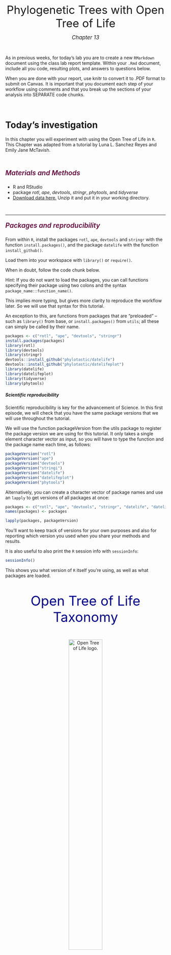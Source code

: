 <p style="text-align: center;">[Phylogenetic Trees with Open Tree of Life]{style="font-size:250%; font-weight:400"}</p>

<p style="text-align: center;">[*Chapter 13*]{style="font-size:120%; font-weight:400"}</p>

&nbsp;

As in previous weeks, for today's lab you are to create a new `RMarkdown` document using the class lab report template. Within your `.Rmd` document, include all you code, resulting plots, and answers to questions below. 

When you are done with your report, use knitr to convert it to .PDF format to submit on Canvas. 
It is important that you document each step of your workflow using comments and that you break up the sections of your analysis into SEPARATE code chunks.

&nbsp;

# **Today's investigation** 

In this chapter you will experiment with using the Open Tree of Life in `R`. This Chapter was adapted from a tutorial by Luna L. Sanchez Reyes and Emily Jane McTavish. 

&nbsp;

##### [Materials and Methods]{style="color:#66023C; font-size:150%; font-weight:600"}

-   R and RStudio
-   package *rotl*, *ape*, *devtools*, *stringr*, *phytools*, and *tidyverse*
-   [Download data here.](https://drive.google.com/file/d/1Fh68nMIRnhso9QOFW-BkBwszfOYaPuQz/view?usp=sharing) Unzip it and put it in your working directory. 

&nbsp;

------------------------------------------------------------------------

##### [Packages and reproducibility]{style="color:#66023C; font-size:150%; font-weight:600"}

From within `R`, install the packages `rotl`, `ape`, `devtools` and `stringr` with the function `install.packages()`, and the package `datelife` with the function `install_github()`.

Load them into your workspace with `library()` or `require()`.

When in doubt, follow the code chunk below.

Hint: If you do not want to load the packages, you can call functions specifying their package using two colons and the syntax `package_name::function_name()`.

This implies more typing, but gives more clarity to reproduce the workflow later. So we will use that syntax for this tutorial.

An exception to this, are functions from packages that are “preloaded” –such as `library()` from base, or `install.packages()` from `utils`; all these can simply be called by their name.

``` r
packages <- c("rotl", "ape", "devtools", "stringr")
install.packages(packages)
library(rotl)
library(devtools)
library(stringr)
devtools::install_github("phylotastic/datelife")
devtools::install_github("phylotastic/datelifeplot")
library(datelife)
library(datelifeplot)
library(tidyverse)
library(phytools)
```
##### Scientific reproducibility

Scientific reproducibility is key for the advancement of Science. In this first episode, we will check that you have the same package versions that we will use throughout the tutorial.

We will use the function packageVersion from the utils package to register the package version we are using for this tutorial. It only takes a single element character vector as input, so you will have to type the function and the package name each time, as follows:

``` r
packageVersion("rotl")
packageVersion("ape")
packageVersion("devtools")
packageVersion("stringi")
packageVersion("datelife")
packageVersion("datelifeplot")
packageVersion("phytools")
```

Alternatively, you can create a character vector of package names and use an `lapply` to get versions of all packages at once:

``` r 
packages <- c("rotl", "ape", "devtools", "stringr", "datelife", "datelifeplot")
names(packages) <- packages

lapply(packages, packageVersion)
```

You'll want to keep track of versions for your own purposes and also for reporting which version you used when you share your methods and results. 

It is also useful to also print the `R` session info with `sessionInfo`:

``` r
sessionInfo()
```

This shows you what version of `R` itself you're using, as well as what packages are loaded. 

&nbsp;

<p style="text-align: center;">[Open Tree of Life Taxonomy]{style="color:darkblue; font-size:300%; font-weight:400"}</p>

&nbsp; 

<center> 

![Open Tree of Life logo.](images/otl.png){width=50%}

</center>

&nbsp; 

The [https://tree.opentreeoflife.org/about/taxonomy-version/ott3.2](Open Tree of Life Taxonomy) (OTT from now on) synthesizes taxonomic information from different sources and assigns each taxon a unique numeric identifier, which we refer to as the OTT id. To interact with the OTT (and any other Open Tree of Life services) using `R`, we will learn how to use the functions from the `rotl` package.

&nbsp; 

<center> 

![R Open Tree of Life logo.](images/rotl.png){width=30%}

</center>

&nbsp; 

To deal with synonyms and scientific name misspellings, the Open Tree Taxonomy uses the [https://tnrs.biendata.org](Taxonomic Name Resolution Servic)e (TNRS from now on), that allows linking scientific names to a unique OTT id, while dealing with misspellings, synonyms and scientific name variants. The functions from rotl that interact with OTT’s TNRS start with “tnrs_”.

&nbsp;

#### Get OTT ids for a taxon

To get OTT ids for a `taxon` or set of `taxa` (e.g a species, genus, family, or some other taxonomic level) we will use the function `tnrs_match_names()`. This function takes a character vector of one or more scientific names as main argument.

Do a `tnrs_match_names()` run for the amphibians (Amphibia). Save the output to an object named `resolved_name.`
Try different misspellings and synonyms of your taxon to see TNRS in action.

&nbsp;

``` r
resolved_name <- rotl::tnrs_match_names(names = "amphibians")
resolved_name
```

Once you are comfortable with running the function `tnrs_match_names`, move on to explore the structure of the output.

#### The ‘match_names’ object

As we can tell from the data printed to screen, the output of the `tnrs_match_names` function is some sort of a data table. In `R` (and all object-oriented programmming languages), defined data structures called classes are assigned to objects. This makes data manipulation and usage of objects across different functions much easier. Redundantly, a class is defined as a data structure that is the same among all objects that belong to the same class. However, we can do more to understand the structure of any class. To get the name of the class of the `tnrs_match_names()` output, we will use the function class.

``` r
class(resolved_name)
```

As you can see, an object can belong to one or more classes.

Indeed, R is telling us that the output of `tnrs_match_names()` is a data frame (a type of table) and a ‘match_names’ object, which is in turn a data frame with exactly 7 named columns: `search_string`, `unique_name`, `approximate_match`, `ott_id`, `is_synonym`, `flags`, and `number_matches.`

Next, we will explore the kinds of data that are stored in each of the columns of a ‘match_names’ object.

&nbsp;

#### Kinds of data stored in a ‘match_names’ object

You should have a good idea by now of what type of data is stored in the `ott_ids` column.

&nbsp;

**Questions:**

1. Can you guess what type of data is displayed in the column `search_string` and `unique_name`?

2. How about `is_synonym`?

&nbsp;

The column `approximate_match` tells us whether the unique name was inferred from the search string using approximate matching (TRUE) or not (FALSE).

Finally, the `flags` column tells us if our unique name has been flagged in the OTT (TRUE) or not (FALSE). It also indicates the type of flag associated to the taxon. Flags are markers that indicate if the taxon in question is problematic and should be included in further analyses of the Open Tree workflow. You can read more about flags in the [https://github.com/OpenTreeOfLife/reference-taxonomy/wiki/Taxon-flags](Open Tree wiki).

Now we know what kind of data is retrieved by the `tnrs_match_names()` function. Pretty cool!

&nbsp;

#### Get OTT ids for multiple taxon names at a time

Now that we know about classes and the data structure of the `tnrs_match_names` output, we will learn how to use the `tnrs_match_names` function for multiple taxa. In this case, you will have to create a character vector with your taxon names and use it as input for `tnrs_match_names`:

Do a `tnrs_match_names()` run for the amphibians (Amphibia), the genus of the cat (*Felis*), the family of dolphins (Delphinidae), and the class of birds (Aves). Save the output to an object named `resolved_names.`

&nbsp;

<center> 

![](images/animals.png){width=50%}

</center>

&nbsp;

Again, you can try different misspellings and synonyms of your taxa to see TNRS in action.

``` r
my_taxa <- c("amphibians", "felis", "delphinidae", "aves")
resolved_names <- rotl::tnrs_match_names(names = my_taxa, context_name = "All life")
resolved_names
```

&nbsp;

You should get a matched named for all the taxa in this example. If you do not get a match for all your taxa, and you get an unexpected warning message, it means that the `tnrs_match_names` function might not be working as expected. 

Next, we are going to learn how to extract specific pieces of data from a ‘match_names’ object to use in other functions and workflows.

&nbsp;

#### Extracting data from a ‘match_names’ object

It is easy to access elements from a ‘match_names’ object using it's column name, like this:

``` r
resolved_names$unique_name
```

&nbsp;

The ‘match_names’ object has a relatively simple structure that is easy to explore and mine. We will see later that the outputs of other `rotl` functions are more complicated and accessing their elements requires a lot of hacking. Fortunately, the rotl creators have added some functions that allow interacting with these complicated outputs. The functions `unique_name()`, `ott_id()`, and `flags()` extract values from the respective columns of a ‘match_names’ object, in the form of a list instead of a vector. To extract data from the other columns there are no specialized functions, so you will have to index.

&nbsp;

[Challenge 1]{style="color:#66023C; font-size:150%; font-weight:600"}

You now have a ‘match_names’ object that we called `resolved_names.` There are at least two ways to extract the OTT ids from it. Can you figure them out? Store them in an object we will call `my_ott_ids`.

Hint: You can find one solution by browsing the rotl package documentation by running `??rotl` in the console to read the documentation and to find a function that will do this for a ‘match_names’ object.

You will find a second solution by using your knowledge on data frames and tables to extract the data from the `ott_id` column.

&nbsp;

There are no specialized functions to extract values from a row of a ‘match_names’ object, but we can achieve this with some functions from the `tidyverse` package.

# insert here

Now you know how to get OTT ids from a bunch of taxa of interest. Next, we'll explore what exactly you can do with these. 

&nbsp;

**Key Points:**
- Open Tree of Life Taxonomy ids, or OTT ids are unique numeric identifiers for individual taxa that the Open Tree of Life project uses to handle taxonomy.
- You can go from a scientific name to an OTT id using TNRS matching.
- You can not go from a common name to OTT id using the Open Tree of Life tools.

&nbsp;

------------------------------------------------------------------------

<p style="text-align: center;">[The Synthetic Open Tree of Life]{style="color:darkblue; font-size:300%; font-weight:400"}</p>

The synthetic Open Tree of Life (**synthetic OpenTree** from now on) summarizes information from trees from peer-reviewed and published studies that have been uploaded to the OpenTree database (the Phylesystem) through a [https://tree.opentreeoflife.org/curator](curator system).

Functions from the `rotl` package that interact with the synthetic OpenTree start with `tol_`.

To access general information about the current synthetic OpenTree, we can use the function `tol_about()`. This function requires no argument.

``` r 
rotl::tol_about()
```

&nbsp;

**Question:**

3. How many trees, studies, and tips (terminal taxa) are in the current version of OpenTree?

&nbsp;

The tree is huge! So, what if we just want a small piece of the whole synthetic OpenTree?

Well, now that we have some interesting taxon OTT ids, we can easily do this.

&nbsp;

#### Induced subtrees

The function `tol_induced_subtree()` allows us to get a tree of taxa from different taxonomic ranks.

``` r
resolved_names$ott_id
my_tree <- rotl::tol_induced_subtree(ott_ids = resolved_names$ott_id)
```

&nbsp;

Let’s look at the output of `tol_induced_subtree()`.

``` r
my_tree
```

&nbsp;

`R` is telling us that we have a rooted tree with no branch lengths and 5 tips. If we check the class of the output, we will verify that it is a **‘phylo’ object**.

&nbsp;

``` r
class(my_tree)
```

&nbsp;

A ‘phylo’ object is a data structure that stores the necessary information to build a tree. There are several functions from different packages to plot trees or ‘phylo’ objects in `R` (e.g., `phytools`). For now, we will use the one from the legendary ape package `plot.phylo()`:

``` r
ape::plot.phylo(my_tree, cex = 2) # or just plot(my_tree, cex = 2)
```

&nbsp;

This is cool! 

Now, *what if you want a piece of the synthetic OpenTree containing all descendants of your taxa of interest?*

&nbsp;

#### Subtree of one taxon

We can extract a subtree of all descendants of one taxon at a time using the function `tol_subtree()` and an OTT id of your choosing.

Let’s extract a subtree of all amphibians.

First, get its OTT id. It is already stored in our `resolved_names` object:

``` r
amphibia_ott_id <- resolved_names["Amphibia",]$ott_id
```

&nbsp;

Now, extract the subtree from the synthetic OpenTree using `tol_subtree()`.

``` r
amphibia_subtree <- rotl::tol_subtree(ott_id = resolved_names["Amphibia",]$ott_id)
```

&nbsp;

Let’s look at the output:

``` r
amphibia_subtree
```

This is a large tree! We will have a hard time plotting it.

&nbsp;

We can extract and plot a subtree for the genus *Felis* It should be way smaller!

``` r
subtree <- rotl::tol_subtree(resolved_names["Felis",]$ott_id)
ape::plot.phylo(subtree)
```

&nbsp;

##### [Get an induced subtree of all taxa within a taxonomic rank]{style="color:#66023C; font-size:150%; font-weight:600"}

There is not a specific function in the package `rotl` that gets all taxa from a given taxonomic rank. We will now shift to the `datelife` package and use the `get_ott_children()` function, that extracts OTT ids of all taxa from a rank specified by the argument `ott_rank.`

Let’s get all amphibian families.

&nbsp;

``` r 
amphibia_families <- datelife::get_ott_children(ott_ids = resolved_names["Amphibia",]$ott_id, ott_rank = "family")
```

&nbsp;

Now, get the induced subtree using the amphibian families’ OTT ids.

``` r
amphibia_families_subtree <- rotl::tol_induced_subtree(amphibia_families$Amphibia$ott_id)
```

&nbsp;

**Questions:** 

4. What is the structure of `amphibia_families`?

5. How many tips does the amphibian families phylo object (tree) have?

6. Plot the amphibian families tree! Look at the arguments of function `tol_induced_subtree()` with `??tol_induced_subtree()` to plot with out OTT IDs in the tip labels. 

&nbsp;

##### [Synthesizing a timetree]{style="color:#66023C; font-size:150%; font-weight:600"}

Say you are interested in understanding and visualizing the time frame in which the tips and ancestors on your tree diverged and diversified. 
Standard phylogenetic trees are generally **phylograms**, in which branch lengths correspond to divergence (*i.e.* how much change has occurred since the branches split from a common ancestor). 
To know how much *time* has passed since branches or species split from a common ancestor, a model (such as a molecular clock model) must be applied to convert the phylogram into a **chronogram** (also known as a **timetree**.

In `rotl`, you can search the chronogram database to try and build a synthetic chronogram of your taxon of interest. 

&nbsp;

#### Search the OpenTree chronogram database using datelife

In the package `datelife`, we have implemented a workflow that extracts all studies containing information from at least two taxa.

You can get all source chronograms from an induced subtree, as long as the tip labels are in the “name” format (and not the default “name_and_id”).

`datelife` takes as input either a tree with tip labels as scientific names (and not names and ids), or a vector of scientific names.

Get a *Canis* subtree with tip labels that do not contain the OTT id.

&nbsp;

``` r
canis_node_subtree <- rotl::tol_subtree(node_id = canis_node_info$node_id, label = "name")
canis_node_subtree
```

&nbsp;

Now, you can use that tree as input for the `get_datelife_result()` function.

``` r
canis_dr <- datelife::get_datelife_result(canis_node_subtree)
```

&nbsp;

We have now a list of matrices storing time of lineage divergence data for all taxon pairs.

Lists are named with the study citation, so we have that information handy at all times.

Let’s explore the output.

``` r 
class(canis_dr)
```

&nbsp;

Notice `canis_dr` is clas *list*. Lists are very useful data formats in `R`! RStudio makes it easy to click around the list object and see what it contains. Try this:

``` r
View(canis_dr)
```

&nbsp;

To access elements of a list, you can either use indexing (the numerical position in the list) or, if the elements are named, the name. Let's look at the first element of the `canis_dr` list. 

``` r
canis_dr[1]
```

&nbsp;

A shortcut to look at the last element of the list is to take advantage of the function `length()`.

``` r
canis_dr[length(canis_dr)]
 ```

&nbsp;

#### Retrieve and plot your chronograms

Then, it is really easy to go from a matrix to a tree, using the function `summarize_datelife_result()` with the option `summary_format = "phylo_all"`. Note the printed output returns a summary of taxa that have branch length information in the database.


``` r
canis_phylo_all <-  datelife::summarize_datelife_result(canis_dr, summary_format = "phylo_all")
```

&nbsp;

To plot the resulting tree, you can use the plot.phylo() function from ape. You can also use datelifeplot functions, such as plot_phylo_all(), that adds the study citation as title, as well as a geo-chrono-stratigraphic axis for a time reference.


``` r
datelifeplot::plot_phylo_all(trees = canis_phylo_all)
```

&nbsp;

Now that we have a collection of chronograms containing our taxa of interest, we can go on to summarize the information in them into a single chronogram.

There is no consensus on the best way to do this, but the fastest one is using the median of node ages for each node with available information, and then evenly distributing ages across nodes.

``` r
canis_phylo_median <-  datelife::summarize_datelife_result(canis_dr, summary_format = "phylo_median")
```

Now plot your chronogram!

``` r
ape::plot.phylo(canis_phylo_median, cex = 1.2)

# Add the time axis:
ape::axisPhylo()

# And a little hack to add the axis name:
graphics::mtext("Time (myrs)", side = 1, line = 2, at = max(get("last_plot.phylo",envir = .PlotPhyloEnv)$xx) * 0.5)
```

&nbsp;

**Questions:** 

7. What is the approximate age of the ancestor of *Lycalopex*?

8. What is the approximate age of the ancestor of all the members of your *Canis* tree?

&nbsp;

--------------------------------------------------------------------------------

##### [ **Stop, Think, Do:**]{style="color:#66023C; font-size:100%; font-weight:600"} 

Produce a chronogram, with italicized names on the tips, of a group of interest. This can be related to your study organism, or another organism, just for fun. 

- Play around with different taxon sets to find an appropriate group so that your tree is not too big or too small (aim for 20-60 tips or so). 

&nbsp;

**Great Work!**

&nbsp;

------------------------------------------------------------------------

This lab activity was originally written by Luna L. Sanchez Reyes and Emily Jane McTavish (see  [https://github.com/McTavishLab/R_OpenTree_tutorials/tree/gh-pages](https://github.com/McTavishLab/R_OpenTree_tutorials/tree/gh-pages)) and modified by Jenna Ekwealor. 

**Open Tree of Life** aims to construct a comprehensive, dynamic and digitally-available tree of life by synthesizing published phylogenetic trees along with taxonomic data. The project is a collaborative effort between 11 PIs across 10 institutions. Funded by NSF ABI #1759838, NSF AVAToL #1208809. More information and tutorials at [opentreeoflife.org](opentreeoflife.org)



